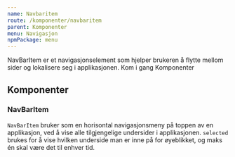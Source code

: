 ```yaml
---
name: Navbaritem
route: /komponenter/navbaritem
parent: Komponenter
menu: Navigasjon
npmPackage: menu
---
```



<PageHeader>
  NavBarItem er et navigasjonselement som hjelper brukeren å flytte mellom sider
  og lokalisere seg i applikasjonen.
</PageHeader>

<Playground>
  <NavBarItem>Kom i gang</NavBarItem>
  <NavBarItem selected>Komponenter</NavBarItem>
</Playground>

## Komponenter

### NavBarItem

<ImportStatement imports="NavBarItem" />
<Props of={NavBarItem} />

`NavBarItem` bruker som en horisontal navigasjonsmeny på toppen av en applikasjon, ved å vise alle tilgjengelige undersider i applikasjonen.
`selected` brukes for å vise hvilken underside man er inne på for øyeblikket, og maks én skal være det til enhver tid.
